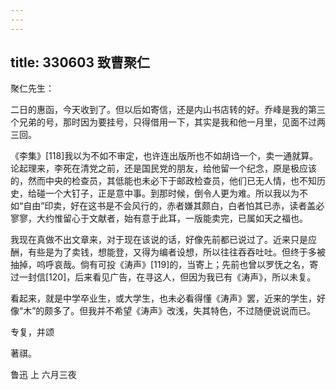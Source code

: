 ```yaml
---
---
---
```

title: 330603 致曹聚仁
---




聚仁先生：

二日的惠函，今天收到了。但以后如寄信，还是内山书店转的好。乔峰是我的第三个兄弟的号，那时因为要挂号，只得借用一下，其实是我和他一月里，见面不过两三回。

《李集》[118]我以为不如不审定，也许连出版所也不如胡诌一个，卖一通就算。论起理来，李死在清党之前，还是国民党的朋友，给他留一个纪念，原是极应该的，然而中央的检查员，其低能也未必下于邮政检查员，他们已无人情，也不知历史，给碰一个大钉子，正是意中事。到那时候，倒令人更为难。所以我以为不如“自由”印卖，好在这书是不会风行的，赤者嫌其颇白，白者怕其已赤，读者盖必寥寥，大约惟留心于文献者，始有意于此耳，一版能卖完，已属如天之福也。

我现在真做不出文章来，对于现在该说的话，好像先前都已说过了。近来只是应酬，有些是为了卖钱，想能登，又得为编者设想，所以往往吞吞吐吐。但终于多被抽掉，呜呼哀哉。倘有可投《涛声》[119]的，当寄上；先前也曾以罗怃之名，寄过一封信[120]，后来看见广告，在寻这人，但因为我已有《涛声》，所以未复。

看起来，就是中学卒业生，或大学生，也未必看得懂《涛声》罢，近来的学生，好像“木”的颇多了。但我并不希望《涛声》改浅，失其特色，不过随便说说而已。

专复，并颂

著祺。

鲁迅 上 六月三夜